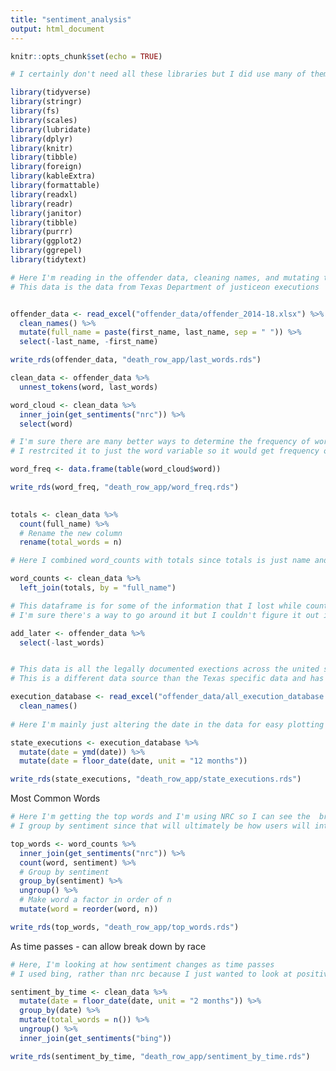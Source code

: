 ```yaml
---
title: "sentiment_analysis"
output: html_document
---
```


```r
knitr::opts_chunk$set(echo = TRUE)

# I certainly don't need all these libraries but I did use many of them. 

library(tidyverse)
library(stringr)
library(fs)
library(scales)
library(lubridate)
library(dplyr)
library(knitr)
library(tibble)
library(foreign)
library(kableExtra)
library(formattable)
library(readxl)
library(readr)
library(janitor)
library(tibble)
library(purrr)
library(ggplot2)
library(ggrepel)
library(tidytext)

# Here I'm reading in the offender data, cleaning names, and mutating the data so that full name is a combo of first name and last name
# This data is the data from Texas Department of justiceon executions


offender_data <- read_excel("offender_data/offender_2014-18.xlsx") %>% 
  clean_names() %>% 
  mutate(full_name = paste(first_name, last_name, sep = " ")) %>% 
  select(-last_name, -first_name)

write_rds(offender_data, "death_row_app/last_words.rds")

clean_data <- offender_data %>% 
  unnest_tokens(word, last_words)

word_cloud <- clean_data %>% 
  inner_join(get_sentiments("nrc")) %>% 
  select(word) 

# I'm sure there are many better ways to determine the frequency of words, but this is how I did it on the midterm and the only way I know how at the moment
# I restrcited it to just the word variable so it would get frequency of values in that column

word_freq <- data.frame(table(word_cloud$word)) 

write_rds(word_freq, "death_row_app/word_freq.rds")
  

totals <- clean_data %>% 
  count(full_name) %>%
  # Rename the new column
  rename(total_words = n)

# Here I combined word_counts with totals since totals is just name and number of words but I'd like to maintain more info

word_counts <- clean_data %>% 
  left_join(totals, by = "full_name")

# This dataframe is for some of the information that I lost while counting and selecting 
# I'm sure there's a way to go around it but I couldn't figure it out in time

add_later <- offender_data %>% 
  select(-last_words)


# This data is all the legally documented exections across the united states
# This is a different data source than the Texas specific data and has different variables

execution_database <- read_excel("offender_data/all_execution_database.xlsx") %>% 
  clean_names() 
  
# Here I'm mainly just altering the date in the data for easy plotting in the app file

state_executions <- execution_database %>% 
  mutate(date = ymd(date)) %>% 
  mutate(date = floor_date(date, unit = "12 months"))

write_rds(state_executions, "death_row_app/state_executions.rds")

```

Most Common Words
```r

# Here I'm getting the top words and I'm using NRC so I can see the  breakdown between multiple sentiments
# I group by sentiment since that will ultimately be how users will interact with the data for this table in the app

top_words <- word_counts %>%
  inner_join(get_sentiments("nrc")) %>%
  count(word, sentiment) %>% 
  # Group by sentiment
  group_by(sentiment) %>%
  ungroup() %>%
  # Make word a factor in order of n
  mutate(word = reorder(word, n))

write_rds(top_words, "death_row_app/top_words.rds")

```

As time passes - can allow break down by race
```r

# Here, I'm looking at how sentiment changes as time passes
# I used bing, rather than nrc because I just wanted to look at positive and negative rather than other sentiments like joy, anger, etc.

sentiment_by_time <- clean_data %>%
  mutate(date = floor_date(date, unit = "2 months")) %>%
  group_by(date) %>% 
  mutate(total_words = n()) %>% 
  ungroup() %>%
  inner_join(get_sentiments("bing")) 

write_rds(sentiment_by_time, "death_row_app/sentiment_by_time.rds")

  
```


